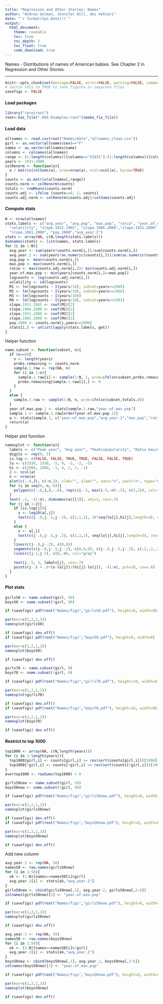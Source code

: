 ```yaml
---
title: "Regression and Other Stories: Names"
author: "Andrew Gelman, Jennifer Hill, Aki Vehtari"
date: "`r format(Sys.Date())`"
output:
  html_document:
    theme: readable
    toc: true
    toc_depth: 2
    toc_float: true
    code_download: true
---
```

Names - Distributions of names of American babies. See Chapter 2 in
Regression and Other Stories.

-------------


```r
knitr::opts_chunk$set(message=FALSE, error=FALSE, warning=FALSE, comment=NA)
# switch this to TRUE to save figures in separate files
savefigs <- FALSE
```

#### Load packages

```r
library("rprojroot")
root<-has_file(".ROS-Examples-root")$make_fix_file()
```

#### Load data

```r
allnames <- read.csv(root("Names/data","allnames_clean.csv"))
girl <- as.vector(allnames$sex)=="F"
names <- as.vector(allnames$name)
columns <- colnames(allnames)
range <- (1:length(columns))[columns=="X1931"]:(1:length(columns))[columns=="X2000"]
years <- 1931:2000
colRenorm <- function(a){
  a / matrix(colSums(a), nrow=nrow(a), ncol=ncol(a), byrow=TRUE)
}
counts <- as.matrix(allnames[,range])
counts.norm <- colRenorm(counts)
totals <- rowMeans(counts.norm)
counts.adj <- ifelse (counts==0, 2, counts)
counts.adj.norm <- colRenorm(counts.adj)/colSums(counts.adj)
```

#### Compute stats

```r
N <- nrow(allnames)
stats.labels <- c("avg.year", "avg.pop", "max.pop", "ratio", "year.of.max.pop",
  "volatility", "slope.1931.1965", "slope.1966.2000","slope.1931.2000",
  "slope.1981.2000", "pop.2000","avg.year.2")
stats <- array(NA, c(N,length(stats.labels)))
dimnames(stats) <- list(names, stats.labels)
for (i in 1:N){
  avg.year <- sum(years*counts.norm[i,])/sum(counts.norm[i,])
  avg.year.2 <- sum(years*as.numeric(counts[i,]))/sum(as.numeric(counts[i,]))
  avg.pop <- mean(counts.norm[i,])
  max.pop <- max(counts.norm[i,])
  ratio <- max(counts.adj.norm[i,])/ min(counts.adj.norm[i,])
  year.of.max.pop <- min(years[counts.norm[i,]==max.pop])
  logcounts <- log(counts.adj.norm[i,])
  volatility <- sd(logcounts)
  M1 <- lm(logcounts ~ I(years/10), subset=years<=1965)
  M2 <- lm(logcounts ~ I(years/10), subset=years>=1966)
  M3 <- lm(logcounts ~ I(years/10))
  M4 <- lm(logcounts ~ I(years/10), subset=years>=1981)
  slope.1931.1965 <- coef(M1)[2]
  slope.1966.2000 <- coef(M2)[2]
  slope.1931.2000 <- coef(M3)[2]
  slope.1981.2000 <- coef(M4)[2]
  pop.2000 <- counts.norm[i,years==2000]
  stats[i,] <- unlist(lapply(stats.labels, get))
}
```

Helper function

```r
name.subset <- function(subset, n){
  if (n==0){
    n <- length(years)
    probs.remaining <- counts.norm
    sample.1.raw <- rep(NA, n)
    for (i in 1:n){
      sample.1.raw[i] <- sample(1:N, 1, prob=ifelse(subset,probs.remaining[,i],0))
      probs.remaining[sample.1.raw[i],] <- 0
    }
  }
  else {
    sample.1.raw <- sample(1:N, n, prob=ifelse(subset,totals,0))
  }
  year.of.max.pop.1 <- stats[sample.1.raw,"year.of.max.pop"]
  sample.1 <- sample.1.raw[order(year.of.max.pop.1)]
  a <- stats[sample.1, c("year.of.max.pop","avg.year.2","max.pop","ratio","slope.1931.2000","slope.1981.2000","pop.2000")]
  return(a)
}
```

Helper plot function

```r
namesplot <- function(a){
  labels <- c("Peak year", "Avg year", "Peak\npopularity", "Ratio max/min\npopularity", "Avg trend,\n1931-2000", "Avg trend,\n1981-2000", "Popularity\nin 2000")
  digits <- rep(0, 5)
  is.log <- c(FALSE, FALSE, TRUE, TRUE, FALSE, FALSE, TRUE)
  lo <- c(1930, 1930, -5, 0, -2, -2, -5)
  hi <- c(2000, 2000, -1, 4, 2, 2, -1)
  J <- ncol(a)
  n <- nrow(a)
  plot(c(-.6,J), c(-n,3), xlab="", ylab="", xaxt="n", yaxt="n", type="n", bty="n")
  for (i in seq(0,-n,-6)){
    polygon(c(-.6,J,J,-.6), rep(c(i-.5, max(i-3,-n)-.5), c(2,2)), col="gray90", border=NA)
  }
  text(-.1, -(1:n), dimnames(a)[[1]], adj=1, cex=.7)
  for (j in 1:J){
    if (is.log[j]){
      x <- log10(a[,j])
      text(c(j-.8,j-.5,j-.2), c(1,1,1), 10^seq(lo[j],hi[j],length=3), cex=.7)
    }
    else {
      x <- a[,j]
      text(c(j-.8,j-.5,j-.2), c(1,1,1), seq(lo[j],hi[j],length=3), cex=.7)
    }
    lines(c(j-.8,j-.2), c(0,0))
    segments(c(j-.8,j-.5,j-.2), c(0,0,0), c(j-.8,j-.5,j-.2), c(.2,.2,.2))
    lines(c(j-1,j-1), c(0,-n), col="gray")
    
    text(j-.5, 3, labels[j], cex=.7)
    points(j-.8 + .6*(x-lo[j])/(hi[j]-lo[j]), -(1:n), pch=20, cex=.6)
  }
}
```

#### Plot stats

```r
girls50 <- name.subset(girl, 50)
boys50 <- name.subset(!girl, 50)
```
```r
if (savefigs) pdf(root("Names/figs","girls50.pdf"), height=8, width=8)
```
```r
par(mar=c(1,2,1,1))
namesplot(girls50)
```
```r
if (savefigs) dev.off()
if (savefigs) pdf(root("Names/figs","boys50.pdf"), height=8, width=8)
```
```r
par(mar=c(1,2,1,1))
namesplot(boys50)
```
```r
if (savefigs) dev.off()
```
```r
girls70 <- name.subset(girl, 0)
boys70 <- name.subset(!girl, 0)
```
```r
if (savefigs) pdf(root("Names/figs","girls70.pdf"), height=10, width=8)
```
```r
par(mar=c(1,2,1,1))
namesplot(girls70)
```
```r
if (savefigs) dev.off()
if (savefigs) pdf(root("Names/figs","boys70.pdf"), height=10, width=8)
```
```r
par(mar=c(1,2,1,1))
namesplot(boys70)
```
```r
if (savefigs) dev.off()
```

#### Restrict to top 1000

```r
top1000 <- array(NA, c(N,length(years)))
for (i in 1:length(years)){
  top1000[girl,i] <- counts[girl,i] >= rev(sort(counts[girl,i]))[1000]
  top1000[!girl,i] <- counts[!girl,i] >= rev(sort(counts[!girl,i]))[1000]
}
evertop1000 <- rowSums(top1000) > 0

girls50new <- name.subset(girl, 50)
boys50new <- name.subset(!girl, 50)
```
```r
if (savefigs) pdf(root("Names/figs","girls50new.pdf"), height=8, width=8)
```
```r
par(mar=c(1,2,1,1))
namesplot(girls50new)
```
```r
if (savefigs) dev.off()
if (savefigs) pdf(root("Names/figs","boys50new.pdf"), height=8, width=8)
```
```r
par(mar=c(1,2,1,1))
namesplot(boys50new)
```
```r
if (savefigs) dev.off()
```

Add new column

```r
avg.year.2 <- rep(NA, 50)
names50 <- row.names(girls50new)
for (i in 1:50){
  ok <- (1:N)[names==names50[i]&girl]
  avg.year.2[i] <- stats[ok,"avg.year.2"]
}
girls50new <- cbind(girls50new[,1], avg.year.2, girls50new[,2:6])
colnames(girls50new)[1] <- "year.of.max.pop"
```
```r
if (savefigs) pdf(root("Names/figs","girls50new.pdf"), height=8, width=9)
```
```r
par(mar=c(1,2,1,1))
namesplot(girls50new)
```
```r
if (savefigs) dev.off()
```



```r
avg.year.2 <- rep(NA, 50)
names50 <- row.names(boys50new)
for (i in 1:50){
  ok <- (1:N)[names==names50[i]&!girl]
  avg.year.2[i] <- stats[ok,"avg.year.2"]
}
boys50new <- cbind(boys50new[,1], avg.year.2, boys50new[,2:6])
colnames(boys50new)[1] <- "year.of.max.pop"
```
```r
if (savefigs) pdf(root("Names/figs","boys50new.pdf"), height=8, width=9)
```
```r
par(mar=c(1,2,1,1))
namesplot(boys50new)
```
```r
if (savefigs) dev.off()
```


